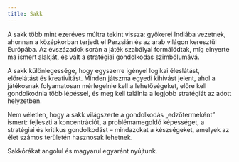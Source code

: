 ```yaml
---
title: Sakk
---
```

A sakk több mint ezeréves múltra tekint vissza: gyökerei Indiába vezetnek, ahonnan a középkorban terjedt el Perzsián és az arab világon keresztül Európába. Az évszázadok során a játék szabályai formálódtak, míg elnyerte ma ismert alakját, és vált a stratégiai gondolkodás szimbólumává.

A sakk különlegessége, hogy egyszerre igényel logikai éleslátást, előrelátást és kreativitást. Minden játszma egyedi kihívást jelent, ahol a játékosnak folyamatosan mérlegelnie kell a lehetőségeket, előre kell gondolkodnia több lépéssel, és meg kell találnia a legjobb stratégiát az adott helyzetben.

Nem véletlen, hogy a sakk világszerte a gondolkodás „edzőtermeként” ismert: fejleszti a koncentrációt, a problémamegoldó képességet, a stratégiai és kritikus gondolkodást – mindazokat a készségeket, amelyek az élet számos területén hasznosak lehetnek.

Sakkórákat angolul és magyarul egyaránt nyújtunk. 